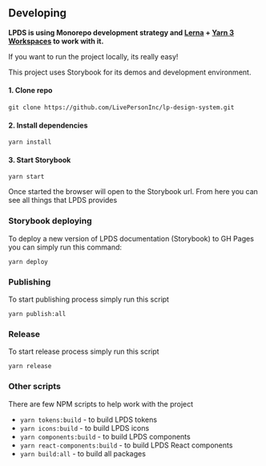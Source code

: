 
<Meta title="Docs/Developing"/>

## Developing

**LPDS is using Monorepo development strategy and [Lerna](https://lerna.js.org/) + [Yarn 3 Workspaces](https://yarnpkg.com/features/workspaces) to work with it.**

If you want to run the project locally, its really easy!

This project uses Storybook for its demos and development environment.

#### 1. Clone repo

```shell
git clone https://github.com/LivePersonInc/lp-design-system.git
```

#### 2. Install dependencies

```shell
yarn install
```

#### 3. Start Storybook

```shell
yarn start
```

Once started the browser will open to the Storybook url. From here you can see all things that LPDS provides

### Storybook deploying

To deploy a new version of LPDS documentation (Storybook) to GH Pages you can simply run this command:

```shell
yarn deploy
```

### Publishing

To start publishing process simply run this script

```shell
yarn publish:all
```

### Release

To start release process simply run this script

```shell
yarn release
```

### Other scripts

There are few NPM scripts to help work with the project

- `yarn tokens:build` - to build LPDS tokens
- `yarn icons:build` - to build LPDS icons
- `yarn components:build` - to build LPDS components
- `yarn react-components:build` - to build LPDS React components
- `yarn build:all` - to build all packages
